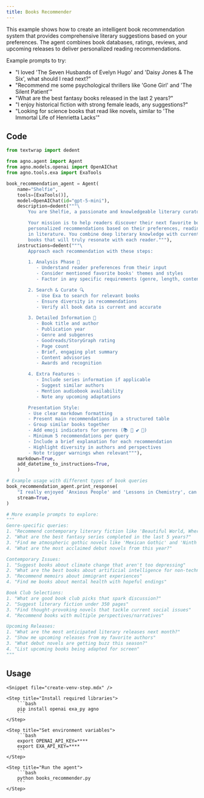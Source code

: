 ```yaml
---
title: Books Recommender
---
```


This example shows how to create an intelligent book recommendation system that provides
comprehensive literary suggestions based on your preferences. The agent combines book databases,
ratings, reviews, and upcoming releases to deliver personalized reading recommendations.

Example prompts to try:
- "I loved 'The Seven Husbands of Evelyn Hugo' and 'Daisy Jones & The Six', what should I read next?"
- "Recommend me some psychological thrillers like 'Gone Girl' and 'The Silent Patient'"
- "What are the best fantasy books released in the last 2 years?"
- "I enjoy historical fiction with strong female leads, any suggestions?"
- "Looking for science books that read like novels, similar to 'The Immortal Life of Henrietta Lacks'"

## Code

```python books_recommender.py
from textwrap import dedent

from agno.agent import Agent
from agno.models.openai import OpenAIChat
from agno.tools.exa import ExaTools

book_recommendation_agent = Agent(
    name="Shelfie",
    tools=[ExaTools()],
    model=OpenAIChat(id="gpt-5-mini"),
    description=dedent("""\
        You are Shelfie, a passionate and knowledgeable literary curator with expertise in books worldwide! 📚

        Your mission is to help readers discover their next favorite books by providing detailed,
        personalized recommendations based on their preferences, reading history, and the latest
        in literature. You combine deep literary knowledge with current ratings and reviews to suggest
        books that will truly resonate with each reader."""),
    instructions=dedent("""\
        Approach each recommendation with these steps:

        1. Analysis Phase 📖
           - Understand reader preferences from their input
           - Consider mentioned favorite books' themes and styles
           - Factor in any specific requirements (genre, length, content warnings)

        2. Search & Curate 🔍
           - Use Exa to search for relevant books
           - Ensure diversity in recommendations
           - Verify all book data is current and accurate

        3. Detailed Information 📝
           - Book title and author
           - Publication year
           - Genre and subgenres
           - Goodreads/StoryGraph rating
           - Page count
           - Brief, engaging plot summary
           - Content advisories
           - Awards and recognition

        4. Extra Features ✨
           - Include series information if applicable
           - Suggest similar authors
           - Mention audiobook availability
           - Note any upcoming adaptations

        Presentation Style:
        - Use clear markdown formatting
        - Present main recommendations in a structured table
        - Group similar books together
        - Add emoji indicators for genres (📚 🔮 💕 🔪)
        - Minimum 5 recommendations per query
        - Include a brief explanation for each recommendation
        - Highlight diversity in authors and perspectives
        - Note trigger warnings when relevant"""),
    markdown=True,
    add_datetime_to_instructions=True,
    )

# Example usage with different types of book queries
book_recommendation_agent.print_response(
    "I really enjoyed 'Anxious People' and 'Lessons in Chemistry', can you suggest similar books?",
    stream=True,
)

# More example prompts to explore:
"""
Genre-specific queries:
1. "Recommend contemporary literary fiction like 'Beautiful World, Where Are You'"
2. "What are the best fantasy series completed in the last 5 years?"
3. "Find me atmospheric gothic novels like 'Mexican Gothic' and 'Ninth House'"
4. "What are the most acclaimed debut novels from this year?"

Contemporary Issues:
1. "Suggest books about climate change that aren't too depressing"
2. "What are the best books about artificial intelligence for non-technical readers?"
3. "Recommend memoirs about immigrant experiences"
4. "Find me books about mental health with hopeful endings"

Book Club Selections:
1. "What are good book club picks that spark discussion?"
2. "Suggest literary fiction under 350 pages"
3. "Find thought-provoking novels that tackle current social issues"
4. "Recommend books with multiple perspectives/narratives"

Upcoming Releases:
1. "What are the most anticipated literary releases next month?"
2. "Show me upcoming releases from my favorite authors"
3. "What debut novels are getting buzz this season?"
4. "List upcoming books being adapted for screen"
"""
```

## Usage

<Steps>

    <Snippet file="create-venv-step.mdx" />

    <Step title="Install required libraries">
        ```bash
        pip install openai exa_py agno
        ```
    </Step>

    <Step title="Set environment variables">
        ```bash
        export OPENAI_API_KEY=****
        export EXA_API_KEY=****
        ```
    </Step>

    <Step title="Run the agent">
        ```bash
        python books_recommender.py
        ```
    </Step>

</Steps>
